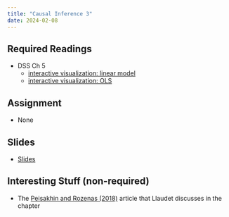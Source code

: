```yaml
---
title: "Causal Inference 3"
date: 2024-02-08
---
```



## Required Readings

- DSS Ch 5
  + [interactive visualization: linear model](https://ellaudet.iq.harvard.edu/linear_model)
  + [interactive visualization: OLS](https://ellaudet.iq.harvard.edu/least_squares)

## Assignment

- None

## Slides

- [Slides](/slides/07-causal.html)

## Interesting Stuff (non-required)

- The [Peisakhin and Rozenas (2018)](https://onlinelibrary.wiley.com/doi/full/10.1111/ajps.12355)  article that Llaudet discusses in the chapter
